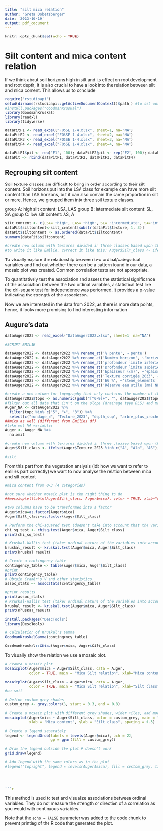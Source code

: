 ```yaml
---
title: "silt mica relation"
author: "Greta Dobetsberger"
date: '2023-10-19'
output: pdf_document
---
```



```r
knitr::opts_chunk$set(echo = TRUE)
```

# Silt content and mica content relation

If we think about soil horizons high in silt and its effect on root development and root depth, it is also crucial to have a look into the relation between silt and mica content. This allows us to conclude 

```r
require("rstudioapi")
setwd(dirname(rstudioapi::getActiveDocumentContext()$path)) #to set working directory as current fil location
#install.packages("GoodmanKruskal")
library(GoodmanKruskal)
library(readxl)
library(tidyverse)

dataPitF1 <- read_excel("FOSSE 1-4.xlsx", sheet=1, na="NA")
dataPitF2 <- read_excel("FOSSE 1-4.xlsx", sheet=2, na="NA")
dataPitF3 <- read_excel("FOSSE 1-4.xlsx", sheet=3, na="NA")
dataPitF4 <- read_excel("FOSSE 1-4.xlsx", sheet=4, na="NA")

dataPitF1$pit <- rep("F1", 100); dataPitF2$pit <- rep("F2", 100); dataPitF3$pit <- rep("F3", 100); dataPitF4$pit <- rep("F4", 100) #add a the variable pit to distinguish each sheet data
dataPit <- rbind(dataPitF1, dataPitF2, dataPitF3, dataPitF4)
```





## Regrouping silt content

Soil texture classes are difficult to bring in order according to their silt content. Soil horizons put into the LSA class for example can have more silt content than LAS horizons, but it can also contain the same proportion in silt or more. Hence, we grouped them into three soil texture classes.

group A: high silt content: LSA, LAS
group B: intermediate silt content: SL, SA
group C: low silt content: AS, A

```r
silt_content <- c(LSA= "high", LAS= "high", SL= "intermediate", SA="intermediate", AS="low", A="low")
dataPit$siltcontent<-silt_content[substr(dataPit$texture, 1, 3)]
dataPit$siltcontent <- as.ordered(dataPit$siltcontent)
summary(dataPit$siltcontent)

#create new column with textures divided in three classes based upon their presence of silt
#to write it like Emilie, correct it like this: Auger$Silt_class <- ifelse(Auger$Texture_2023 %in% c("A", "Alo", "AS"), "low", ifelse(Auger$Texture_2023 %in% c("SL", "SA", "S"), "intermediate", "high"))
```
To visually explore the relationship between two ordinal/categorical variables and find out whether there can be a pattern found in our data, a mosaic plot was created.
Common correlation tests are not appropriate. 


To quantitatively test the association and assess the statistical significance of the association between the two ordinal variables, a statistical test like the chi-square test for independence was performed. It provides a p-value indicating the strength of the association.

Now we are interested in the data from 2022, as there is more data points, hence, it looks more promising to find interesting information

## Augure's data

```r
dataAuger2022 <- read_excel("DataAuger2022.xlsx", sheet=1, na="NA")

#SCRIPT EMILIE

dataAuger2022 <- dataAuger2022 %>% rename_at('% pente', ~'pente')
dataAuger2022 <- dataAuger2022 %>% rename_at('Numéro horizon', ~'horizon')
dataAuger2022 <- dataAuger2022 %>% rename_at('profondeur limite inférieure (cm)2', ~'depth_inf')
dataAuger2022 <- dataAuger2022 %>% rename_at('profondeur limite supérieure (cm)', ~'depth_sup')
dataAuger2022 <- dataAuger2022 %>% rename_at('Epaisseur (cm)', ~'epaisseur')
dataAuger2022 <- dataAuger2022 %>% rename_at('Texture corrigée 2023', ~'Texture_2023')  #idk why it doesn't work here
dataAuger2022 <- dataAuger2022 %>% rename_at('EG %', ~'stone_elements')
dataAuger2022 <- dataAuger2022 %>% rename_at('Réserve eau utile (mm) NEW...35', ~'water_reservoir')

#create a new column for topography that only contains the number of the topography 
dataAuger2022$topo <- as.numeric(gsub("[^0-9]+", "", dataAuger2022$topographie))
#filter out all data that isn't on the slope (drainage type DLS) and make smaller usable dataframe
Auger_NA <- dataAuger2022 %>% 
  filter(topo %in% c("5", "4", "3")) %>%
  select(c("sondage_N", "Texture_2023", "depth_sup", "arbre_plus_proche", "topo", "mica")) 
##mica as well (different from Emilies df)
#take out NA variables
Auger <- Auger_NA %>% 
  na.omit   

#create new column with textures divided in three classes based upon their presence of silt
Auger$Silt_class <- ifelse(Auger$Texture_2023 %in% c("A", "Alo", "AS"), "low", ifelse(Auger$Texture_2023 %in% c("SL", "SA", "S"), "intermediate", "high"))

#silt 
```
From this part from the vegetation analysis (idk how we want to refer to emilies part correctly) we want to now analyse the relation between mica and silt content

```r
#mica content from 0-3 (4 categories)

#not sure whether mosaic plot is the right thing to do
##mosaicplot(table(Auger$Silt_class, Auger$mica), color = TRUE, xlab="silt content categories", ylab="mica content categories", type="pearson")

#two columns have to be transformed into a factor 
Auger$mica=as.factor(Auger$mica)
Auger$Silt_class=as.factor(Auger$Silt_class)

# Perform the chi-squared test (doesn't take into account that the variables ar ordinal)
chi_sq_test <- chisq.test(Auger$mica, Auger$Silt_class)
print(chi_sq_test)

# Kruskal-Wallis test (takes ordinal nature of the variables into account)
kruskal_result <- kruskal.test(Auger$mica, Auger$Silt_class)
print(kruskal_result)

# Create a contingency table
contingency_table <- table(Auger$mica, Auger$Silt_class)
#print
print(contingency_table)
# Obtain Cramér's V and other statistics
assoc_stats <- assocstats(contingency_table)

#print results
print(assoc_stats)
# Kruskal-Wallis test (takes ordinal nature of the variables into account)
kruskal_result <- kruskal.test(Auger$mica, Auger$Silt_class)
print(kruskal_result)

install.packages("DescTools")
library(DescTools)

# Calculation of Kruskal's Gamma
GoodmanKruskalGamma(contingency_table)

GoodmanKruskal::GKtau(Auger$mica, Auger$Silt_class)


```

To visually show the relation we use a mosaic plot.
```r
# Create a mosaic plot
mosaicplot(Auger$mica ~ Auger$Silt_class, data = Auger,
           color = TRUE, main = "Mica Silt relation", xlab="Mica content", ylab="Silt class")

mosaicplot(Auger$Silt_class ~ Auger$mica, data = Auger,
           color = TRUE, main = "Mica Silt relation", xlab="Silt class", ylab="Mica content")
#ou soit

# Define custom grey shades
custom_grey <- gray.colors(3, start = 0.3, end = 0.8)

# Create a mosaic plot with different grey shades, wider tiles, and modified axis labels
mosaicplot(Auger$mica ~ Auger$Silt_class, color = custom_grey, main = "Mica Silt relation", 
           xlab = "Mica content", ylab = "Silt class", spacing = 0.3)

# Create a legend separately
legend <- legendGrob(labels = levels(Auger$mica), pch = 22, 
                     gp = gpar(fill = custom_grey))

# Draw the legend outside the plot # doesn't work
grid.draw(legend)

# Add legend with the same colors as in the plot
#legend("topright", legend = levels(Auger$mica), fill = custom_grey, title = "Mica content", xpd= TRUE, inset = c(0, -0.15)
       
    
       

```r

```
 
This method is used to test and visualize associations between ordinal variables. They do not measure the strength or direction of a correlation as you would with continuous variables.

 
Note that the `echo = FALSE` parameter was added to the code chunk to prevent printing of the R code that generated the plot.
